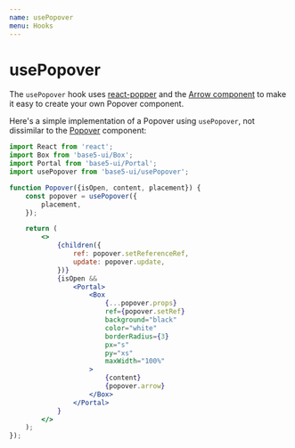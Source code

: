 ```yaml
---
name: usePopover
menu: Hooks
---
```



# usePopover

The `usePopover` hook uses [react-popper](https://github.com/FezVrasta/react-popper) and the [Arrow component](https://5app.github.io/base5-ui/src-arrow-readme) to make it easy to create your own Popover component.

Here's a simple implementation of a Popover using `usePopover`, not dissimilar to the [Popover](/src-popover-readme) component:

```jsx
import React from 'react';
import Box from 'base5-ui/Box';
import Portal from 'base5-ui/Portal';
import usePopover from 'base5-ui/usePopover';

function Popover({isOpen, content, placement}) {
	const popover = usePopover({
		placement,
	});

	return (
		<>
			{children({
				ref: popover.setReferenceRef,
				update: popover.update,
			})}
			{isOpen &&
				<Portal>
					<Box
						{...popover.props}
						ref={popover.setRef}
						background="black"
						color="white"
						borderRadius={3}
						px="s"
						py="xs"
						maxWidth="100%"
					>
						{content}
						{popover.arrow}
					</Box>
				</Portal>
			}
		</>
	);
});
```
